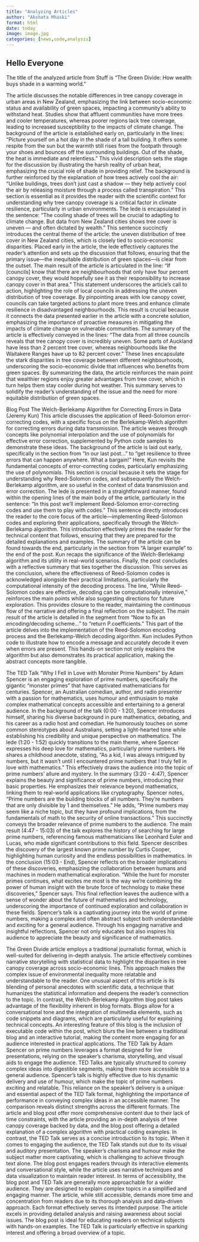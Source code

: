 ```yaml
---
title: "Analyzing Articles"
author: "Akshata Mhaski"
format: html
date: today
image: image.jpg
categories: [news,code,analysis]
---
```


## Hello Everyone

The title of the analyzed article from Stuff is “The Green Divide: How wealth buys shade in a warming world.” 

The article discusses the notable differences in tree canopy coverage in urban areas in New Zealand, emphasizing the link between socio-economic status and availability of green spaces, impacting a community's ability to withstand heat. Studies show that affluent communities have more trees and cooler temperatures, whereas poorer regions lack tree coverage, leading to increased susceptibility to the impacts of climate change.
The background of the article is established early on, particularly in the lines: "Picture yourself on a hot day in the shade of a tall building. It offers some respite from the sun but the warmth still rises from the footpath through your shoes and bounces off the surrounding buildings. Out of the shade, the heat is immediate and relentless." This vivid description sets the stage for the discussion by illustrating the harsh reality of urban heat, emphasizing the crucial role of shade in providing relief. The background is further reinforced by the explanation of how trees actively cool the air: "Unlike buildings, trees don’t just cast a shadow — they help actively cool the air by releasing moisture through a process called transpiration." This section is essential as it provides the reader with the scientific context for understanding why tree canopy coverage is a critical factor in climate resilience, particularly in urban environments.
The lede is encapsulated in the sentence: “The cooling shade of trees will be crucial to adapting to climate change. But data from New Zealand cities shows tree cover is uneven — and often dictated by wealth.” This sentence succinctly introduces the central theme of the article: the uneven distribution of tree cover in New Zealand cities, which is closely tied to socio-economic disparities. Placed early in the article, the lede effectively captures the reader's attention and sets up the discussion that follows, ensuring that the primary issue—the inequitable distribution of green spaces—is clear from the outset.
The main result of the article is articulated in the line: “If [councils] know that there are neighbourhoods that only have four percent canopy cover, they would hopefully see it as their responsibility to increase canopy cover in that area.” This statement underscores the article's call to action, highlighting the role of local councils in addressing the uneven distribution of tree coverage. By pinpointing areas with low canopy cover, councils can take targeted actions to plant more trees and enhance climate resilience in disadvantaged neighbourhoods. This result is crucial because it connects the data presented earlier in the article with a concrete solution, emphasizing the importance of proactive measures in mitigating the impacts of climate change on vulnerable communities.
The summary of the article is effectively conveyed in the lines: “The data from all three councils reveals that tree canopy cover is incredibly uneven. Some parts of Auckland have less than 2 percent tree cover, whereas neighbourhoods like the Waitakere Ranges have up to 82 percent cover.” These lines encapsulate the stark disparities in tree coverage between different neighbourhoods, underscoring the socio-economic divide that influences who benefits from green spaces. By summarizing the data, the article reinforces the main point that wealthier regions enjoy greater advantages from tree cover, which in turn helps them stay cooler during hot weather. This summary serves to solidify the reader's understanding of the issue and the need for more equitable distribution of green spaces.


Blog Post
The Welch-Berlekamp Algorithm for Correcting Errors in Data (Jeremy Kun)
This article discusses the application of Reed-Solomon error-correcting codes, with a specific focus on the Berlekamp-Welch algorithm for correcting errors during data transmission. The article weaves through concepts like polynomial interpolation and the use of polynomials for effective error correction, supplemented by Python code samples to demonstrate these ideas.
The background of the article is laid out early, specifically in the section from "In our last post..." to "get resilience to three errors that can happen anywhere. What a bargain!" Here, Kun revisits the fundamental concepts of error-correcting codes, particularly emphasizing the use of polynomials. This section is crucial because it sets the stage for understanding why Reed-Solomon codes, and subsequently the Welch-Berlekamp algorithm, are so useful in the context of data transmission and error correction.
The lede is presented in a straightforward manner, found within the opening lines of the main body of the article, particularly in the sentence: "In this post we’ll implement Reed-Solomon error-correcting codes and use them to play with codes." This sentence directly introduces the reader to the core focus of the article—implementing Reed-Solomon codes and exploring their applications, specifically through the Welch-Berlekamp algorithm. This introduction effectively primes the reader for the technical content that follows, ensuring that they are prepared for the detailed explanations and examples.
The summary of the article can be found towards the end, particularly in the section from "A larger example" to the end of the post. Kun recaps the significance of the Welch-Berlekamp algorithm and its utility in real-world scenarios. Finally, the post concludes with a reflective summary that ties together the discussion. This serves as the conclusion, where the effectiveness of Reed-Solomon codes is acknowledged alongside their practical limitations, particularly the computational intensity of the decoding process. The line, "While Reed-Solomon codes are effective, decoding can be computationally intensive," reinforces the main points while also suggesting directions for future exploration. This provides closure to the reader, maintaining the continuous flow of the narrative and offering a final reflection on the subject.
The main result of the article is detailed in the segment from "Now to fix an encoding/decoding scheme..." to "return P.coefficients." This part of the article delves into the implementation of the Reed-Solomon encoding process and the Berlekamp-Welch decoding algorithm. Kun includes Python code to illustrate how to encode a message and accurately decode it even when errors are present. This hands-on section not only explains the algorithm but also demonstrates its practical application, making the abstract concepts more tangible.








The TED Talk "Why I Fell in Love with Monster Prime Numbers" by Adam Spencer is an engaging exploration of prime numbers, specifically the gigantic "monster primes" that have captivated mathematicians for centuries. Spencer, an Australian comedian, author, and radio presenter with a passion for mathematics, uses humour and enthusiasm to make complex mathematical concepts accessible and entertaining to a general audience.
In the background of the talk (0:00 - 1:20), Spencer introduces himself, sharing his diverse background in pure mathematics, debating, and his career as a radio host and comedian. He humorously touches on some common stereotypes about Australians, setting a light-hearted tone while establishing his credibility and unique perspective on mathematics.
The lede (1:20 - 1:52) quickly transitions to the main theme, where Spencer expresses his deep love for mathematics, particularly prime numbers. He shares a childhood anecdote, stating, "As a kid, I was always intrigued by numbers, but it wasn’t until I encountered prime numbers that I truly fell in love with mathematics." This effectively draws the audience into the topic of prime numbers' allure and mystery.
In the summary (3:20 - 4:47), Spencer explains the beauty and significance of prime numbers, introducing their basic properties. He emphasizes their relevance beyond mathematics, linking them to real-world applications like cryptography. Spencer notes, "Prime numbers are the building blocks of all numbers. They’re numbers that are only divisible by 1 and themselves." He adds, "Prime numbers may seem like a niche topic, but they have profound implications, from the fundamentals of math to the security of online transactions." This succinctly conveys the broader relevance of prime numbers to the audience.
The main result (4:47 - 15:03) of the talk explores the history of searching for large prime numbers, referencing famous mathematicians like Leonhard Euler and Lucas, who made significant contributions to this field. Spencer describes the discovery of the largest known prime number by Curtis Cooper, highlighting human curiosity and the endless possibilities in mathematics.
In the conclusion (15:03 - End), Spencer reflects on the broader implications of these discoveries, emphasizing the collaboration between humans and machines in modern mathematical exploration. "While the hunt for monster primes continues, what excites me most is the way we’re combining the power of human insight with the brute force of technology to make these discoveries," Spencer says. This final reflection leaves the audience with a sense of wonder about the future of mathematics and technology, underscoring the importance of continued exploration and collaboration in these fields.
Spencer's talk is a captivating journey into the world of prime numbers, making a complex and often abstract subject both understandable and exciting for a general audience. Through his engaging narrative and insightful reflections, Spencer not only educates but also inspires his audience to appreciate the beauty and significance of mathematics.




The Green Divide article employs a traditional journalistic format, which is well-suited for delivering in-depth analysis. The article effectively combines narrative storytelling with statistical data to highlight the disparities in tree canopy coverage across socio-economic lines. This approach makes the complex issue of environmental inequality more relatable and understandable to the reader. One unusual aspect of this article is its blending of personal anecdotes with scientific data, a technique that humanizes the statistical information and deepens the reader's connection to the topic.
In contrast, the Welch-Berlekamp Algorithm blog post takes advantage of the flexibility inherent in blog formats. Blogs allow for a conversational tone and the integration of multimedia elements, such as code snippets and diagrams, which are particularly useful for explaining technical concepts. An interesting feature of this blog is the inclusion of executable code within the post, which blurs the line between a traditional blog and an interactive tutorial, making the content more engaging for an audience interested in practical applications.
The TED Talk by Adam Spencer on prime numbers leverages a format designed for live presentations, relying on the speaker’s charisma, storytelling, and visual aids to engage the audience. TED Talks are typically structured to convey complex ideas into digestible segments, making them more accessible to a general audience. Spencer’s talk is highly effective due to his dynamic delivery and use of humour, which make the topic of prime numbers exciting and relatable. This reliance on the speaker’s delivery is a unique and essential aspect of the TED Talk format, highlighting the importance of performance in conveying complex ideas in an accessible manner.
The comparison reveals distinct strengths across the different formats. The article and blog post offer more comprehensive content due to their lack of time constraints, with the article providing an in-depth analysis of tree canopy coverage backed by data, and the blog post offering a detailed explanation of a complex algorithm with practical coding examples. In contrast, the TED Talk serves as a concise introduction to its topic.
When it comes to engaging the audience, the TED Talk stands out due to its visual and auditory presentation. The speaker's charisma and humour make the subject matter more captivating, which is challenging to achieve through text alone. The blog post engages readers through its interactive elements and conversational style, while the article uses narrative techniques and data visualization to maintain reader interest.
In terms of accessibility, the blog post and TED Talk are generally more approachable for a wider audience. They are designed to explain complex topics in a simplified and engaging manner. The article, while still accessible, demands more time and concentration from readers due to its thorough analysis and data-driven approach.
Each format effectively serves its intended purpose. The article excels in providing detailed analysis and raising awareness about social issues. The blog post is ideal for educating readers on technical subjects with hands-on examples. The TED Talk is particularly effective in sparking interest and offering a broad overview of a topic.
